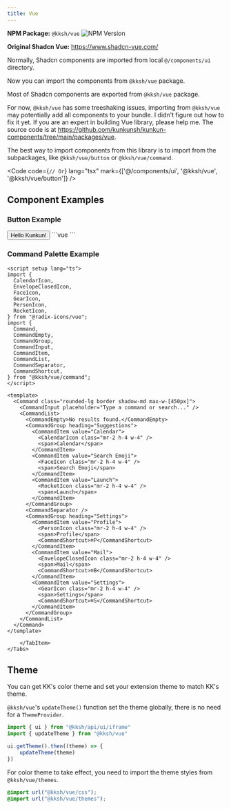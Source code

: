 ```yaml
---
title: Vue
---
```



**NPM Package:** `@kksh/vue` ![NPM Version](https://img.shields.io/npm/v/%40kksh%2Fvue)

**Original Shadcn Vue:** https://www.shadcn-vue.com/


Normally, Shadcn components are imported from local `@/components/ui` directory. 

Now you can import the components from `@kksh/vue` package.

Most of Shadcn components are exported from `@kksh/vue` package.

For now, `@kksh/vue` has some treeshaking issues, importing from `@kksh/vue` may potentially add all components to your bundle.
I didn't figure out how to fix it yet. If you are an expert in building Vue library, please help me. The source code is at https://github.com/kunkunsh/kunkun-components/tree/main/packages/vue.

The best way to import components from this library is to import from the subpackages, like `@kksh/vue/button` or `@kksh/vue/command`.


<Code code={`
// Or
`} lang="tsx" mark={['@/components/ui', '@kksh/vue', '@kksh/vue/button']} />

## Component Examples

### Button Example

<div class="not-content">
	<Tabs>
		<TabItem label="Preview" >
			<Button client:only="vue">Hello Kunkun!</Button>
		</TabItem>
		<TabItem label="Code">
```vue
<script setup>
  import { Button } from "@kksh/vue/button"
</script>

<template>
  <Button client:only="react">Hello Kunkun!</Button>
</template>
```
		</TabItem>
	</Tabs>

</div>


### Command Palette Example


<div class="not-content">
	<Tabs>
		<TabItem label="Preview" >
			<VueCmdDemo client:only="vue" />
		</TabItem>
		<TabItem label="Code">
		
```vue
<script setup lang="ts">
import {
  CalendarIcon,
  EnvelopeClosedIcon,
  FaceIcon,
  GearIcon,
  PersonIcon,
  RocketIcon,
} from "@radix-icons/vue";
import {
  Command,
  CommandEmpty,
  CommandGroup,
  CommandInput,
  CommandItem,
  CommandList,
  CommandSeparator,
  CommandShortcut,
} from "@kksh/vue/command";
</script>

<template>
  <Command class="rounded-lg border shadow-md max-w-[450px]">
    <CommandInput placeholder="Type a command or search..." />
    <CommandList>
      <CommandEmpty>No results found.</CommandEmpty>
      <CommandGroup heading="Suggestions">
        <CommandItem value="Calendar">
          <CalendarIcon class="mr-2 h-4 w-4" />
          <span>Calendar</span>
        </CommandItem>
        <CommandItem value="Search Emoji">
          <FaceIcon class="mr-2 h-4 w-4" />
          <span>Search Emoji</span>
        </CommandItem>
        <CommandItem value="Launch">
          <RocketIcon class="mr-2 h-4 w-4" />
          <span>Launch</span>
        </CommandItem>
      </CommandGroup>
      <CommandSeparator />
      <CommandGroup heading="Settings">
        <CommandItem value="Profile">
          <PersonIcon class="mr-2 h-4 w-4" />
          <span>Profile</span>
          <CommandShortcut>⌘P</CommandShortcut>
        </CommandItem>
        <CommandItem value="Mail">
          <EnvelopeClosedIcon class="mr-2 h-4 w-4" />
          <span>Mail</span>
          <CommandShortcut>⌘B</CommandShortcut>
        </CommandItem>
        <CommandItem value="Settings">
          <GearIcon class="mr-2 h-4 w-4" />
          <span>Settings</span>
          <CommandShortcut>⌘S</CommandShortcut>
        </CommandItem>
      </CommandGroup>
    </CommandList>
  </Command>
</template>

```
		</TabItem>
	</Tabs>

</div>


## Theme

You can get KK's color theme and set your extension theme to match KK's theme.

`@kksh/vue`'s `updateTheme()` function set the theme globally, there is no need for a `ThemeProvider`.

```ts
import { ui } from "@kksh/api/ui/iframe"
import { updateTheme } from "@kksh/vue"

ui.getTheme().then((theme) => {
	updateTheme(theme)
})
```

For color theme to take effect, you need to import the theme styles from `@kksh/vue/themes`.

```css title="styles.css"
@import url("@kksh/vue/css");
@import url("@kksh/vue/themes");
```

